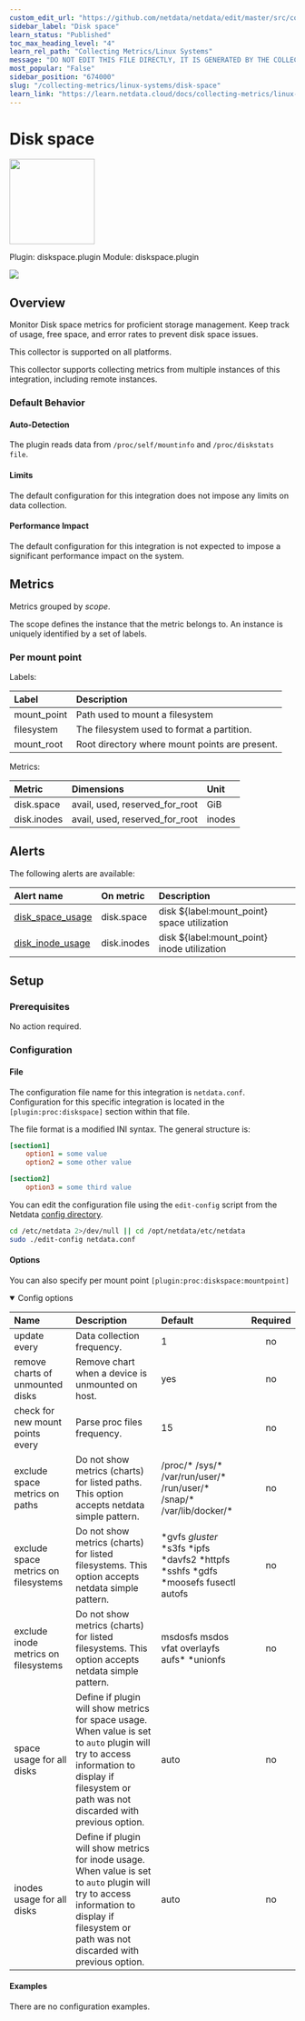 ```yaml
---
custom_edit_url: "https://github.com/netdata/netdata/edit/master/src/collectors/diskspace.plugin/metadata.yaml"
sidebar_label: "Disk space"
learn_status: "Published"
toc_max_heading_level: "4"
learn_rel_path: "Collecting Metrics/Linux Systems"
message: "DO NOT EDIT THIS FILE DIRECTLY, IT IS GENERATED BY THE COLLECTOR'S metadata.yaml FILE"
most_popular: "False"
sidebar_position: "674000"
slug: "/collecting-metrics/linux-systems/disk-space"
learn_link: "https://learn.netdata.cloud/docs/collecting-metrics/linux-systems/disk-space"
---
```



# Disk space


<img src="https://netdata.cloud/img/hard-drive.svg" width="150"/>


Plugin: diskspace.plugin
Module: diskspace.plugin

<img src="https://img.shields.io/badge/maintained%20by-Netdata-%2300ab44" />

## Overview

Monitor Disk space metrics for proficient storage management. Keep track of usage, free space, and error rates to prevent disk space issues.



This collector is supported on all platforms.

This collector supports collecting metrics from multiple instances of this integration, including remote instances.


### Default Behavior

#### Auto-Detection

The plugin reads data from `/proc/self/mountinfo` and `/proc/diskstats file`.

#### Limits

The default configuration for this integration does not impose any limits on data collection.

#### Performance Impact

The default configuration for this integration is not expected to impose a significant performance impact on the system.


## Metrics

Metrics grouped by *scope*.

The scope defines the instance that the metric belongs to. An instance is uniquely identified by a set of labels.



### Per mount point



Labels:

| Label      | Description     |
|:-----------|:----------------|
| mount_point | Path used to mount a filesystem |
| filesystem | The filesystem used to format a partition. |
| mount_root | Root directory where mount points are present. |

Metrics:

| Metric | Dimensions | Unit |
|:------|:----------|:----|
| disk.space | avail, used, reserved_for_root | GiB |
| disk.inodes | avail, used, reserved_for_root | inodes |



## Alerts


The following alerts are available:

| Alert name  | On metric | Description |
|:------------|:----------|:------------|
| [ disk_space_usage ](https://github.com/netdata/netdata/blob/master/src/health/health.d/disks.conf) | disk.space | disk ${label:mount_point} space utilization |
| [ disk_inode_usage ](https://github.com/netdata/netdata/blob/master/src/health/health.d/disks.conf) | disk.inodes | disk ${label:mount_point} inode utilization |


## Setup

### Prerequisites

No action required.

### Configuration

#### File

The configuration file name for this integration is `netdata.conf`.
Configuration for this specific integration is located in the `[plugin:proc:diskspace]` section within that file.

The file format is a modified INI syntax. The general structure is:

```ini
[section1]
    option1 = some value
    option2 = some other value

[section2]
    option3 = some third value
```
You can edit the configuration file using the `edit-config` script from the
Netdata [config directory](/docs/netdata-agent/configuration#the-netdata-config-directory).

```bash
cd /etc/netdata 2>/dev/null || cd /opt/netdata/etc/netdata
sudo ./edit-config netdata.conf
```
#### Options

You can also specify per mount point `[plugin:proc:diskspace:mountpoint]`

<details open><summary>Config options</summary>

| Name | Description | Default | Required |
|:----|:-----------|:-------|:--------:|
| update every | Data collection frequency. | 1 | no |
| remove charts of unmounted disks | Remove chart when a device is unmounted on host. | yes | no |
| check for new mount points every | Parse proc files frequency. | 15 | no |
| exclude space metrics on paths | Do not show metrics (charts) for listed paths. This option accepts netdata simple pattern. | /proc/* /sys/* /var/run/user/* /run/user/* /snap/* /var/lib/docker/* | no |
| exclude space metrics on filesystems | Do not show metrics (charts) for listed filesystems. This option accepts netdata simple pattern. | *gvfs *gluster* *s3fs *ipfs *davfs2 *httpfs *sshfs *gdfs *moosefs fusectl autofs | no |
| exclude inode metrics on filesystems | Do not show metrics (charts) for listed filesystems. This option accepts netdata simple pattern. | msdosfs msdos vfat overlayfs aufs* *unionfs | no |
| space usage for all disks | Define if plugin will show metrics for space usage. When value is set to `auto` plugin will try to access information to display if filesystem or path was not discarded with previous option. | auto | no |
| inodes usage for all disks | Define if plugin will show metrics for inode usage. When value is set to `auto` plugin will try to access information to display if filesystem or path was not discarded with previous option. | auto | no |

</details>

#### Examples
There are no configuration examples.


